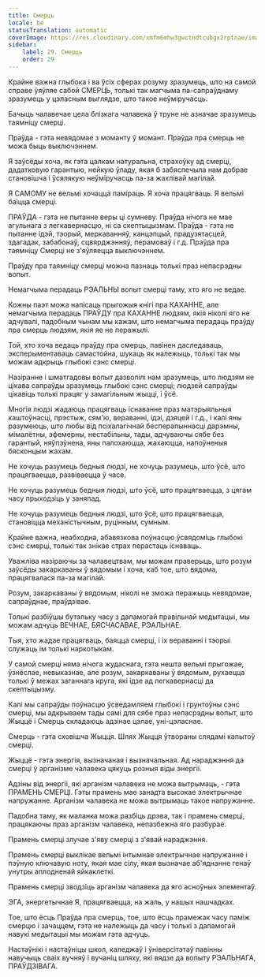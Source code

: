 ```yaml
---
title: Смерць
locale: be
statusTranslation: automatic
coverImage: https://res.cloudinary.com/xmfm6mhw3gwctndtcubgx2rptnae/image/upload/v1740337243/small_cover_educacion_fundamental_a051170f1c.webp
sidebar:
    label: 29. Смерць
    order: 29
---
```

Крайне важна глыбока і ва ўсіх сферах розуму зразумець, што на самой справе ўяўляе сабой СМЕРЦЬ, толькі так магчыма па-сапраўднаму зразумець у цэласным выглядзе, што такое неўміручасць.

Бачыць чалавечае цела блізкага чалавека ў труне не азначае зразумець таямніцу смерці.

Праўда - гэта невядомае з моманту ў момант. Праўда пра смерць не можа быць выключэннем.

Я заўсёды хоча, як гэта цалкам натуральна, страхоўку ад смерці, дадатковую гарантыю, нейкую ўладу, якая б забяспечыла нам добрае становішча і ўсялякую неўміручасць па-за жахлівай магілай.

Я САМОМУ не вельмі хочацца паміраць. Я хоча працягваць. Я вельмі баіцца смерці.

ПРАЎДА - гэта не пытанне веры ці сумневу. Праўда нічога не мае агульнага з легкавернасцю, ні са скептыцызмам. Праўда - гэта не пытанне ідэй, тэорый, меркаванняў, канцэпцый, прадузятасцей, здагадак, забабонаў, сцвярджэнняў, перамоваў і г.д. Праўда пра таямніцу Смерці не з'яўляецца выключэннем.

Праўду пра таямніцу смерці можна пазнаць толькі праз непасрэдны вопыт.

Немагчыма перадаць РЭАЛЬНЫ вопыт смерці таму, хто яго не ведае.

Кожны паэт можа напісаць прыгожыя кнігі пра КАХАННЕ, але немагчыма перадаць ПРАЎДУ пра КАХАННЕ людзям, якія ніколі яго не адчувалі, падобным чынам мы кажам, што немагчыма перадаць праўду пра смерць людзям, якія яе не перажылі.

Той, хто хоча ведаць праўду пра смерць, павінен даследаваць, эксперыментаваць самастойна, шукаць як належыць, толькі так мы можам адкрыць глыбокі сэнс смерці.

Назіранне і шматгадовы вопыт дазволілі нам зразумець, што людзям не цікава сапраўды зразумець глыбокі сэнс смерці; людзей сапраўды цікавіць толькі працяг у замагільным жыцці, і ўсё.

Многія людзі жадаюць працягваць існаванне праз матэрыяльныя каштоўнасці, прэстыж, сям'ю, вераванні, ідэі, дзяцей і г.д., і калі яны разумеюць, што любы від псіхалагічнай бесперапыннасці дарэмны, мімалётны, эфемерны, нестабільны, тады, адчуваючы сябе без гарантый, няўпэўнена, яны палохаюцца, жахаюцца, напоўненыя бясконцым жахам.

Не хочуць разумець бедныя людзі, не хочуць разумець, што ўсё, што працягваецца, развіваецца ў часе.

Не хочуць разумець бедныя людзі, што ўсё, што працягваецца, з цягам часу прыходзіць у заняпад.

Не хочуць разумець бедныя людзі, што ўсё, што працягваецца, становіцца механістычным, руцінным, сумным.

Крайне важна, неабходна, абавязкова поўнасцю ўсвядоміць глыбокі сэнс смерці, толькі так знікае страх перастаць існаваць.

Уважліва назіраючы за чалавецтвам, мы можам праверыць, што розум заўсёды закаркаваны ў вядомым і хоча, каб тое, што вядома, працягвалася па-за магілай.

Розум, закаркаваны ў вядомым, ніколі не зможа перажыць невядомае, сапраўднае, праўдзівае.

Толькі разбіўшы бутэльку часу з дапамогай правільнай медытацыі, мы можам адчуць ВЕЧНАЕ, БЯСЧАСАВАЕ, РЭАЛЬНАЕ.

Тыя, хто жадае працягваць, баяцца смерці, і іх вераванні і тэорыі служаць ім толькі наркотыкам.

У самой смерці няма нічога жудаснага, гэта нешта вельмі прыгожае, ўзнёслае, невыказнае, але розум, закаркаваны ў вядомым, рухаецца толькі ў межах заганнага круга, які ідзе ад легкавернасці да скептыцызму.

Калі мы сапраўды поўнасцю ўсведамляем глыбокі і грунтоўны сэнс смерці, мы адкрываем тады самі для сябе праз непасрэдны вопыт, што Жыццё і Смерць складаюць адзінае цэлае, уні-цэласнае.

Смерць - гэта сховішча Жыцця. Шлях Жыцця ўтвораны слядамі капытоў смерці.

Жыццё - гэта энергія, вызначаная і вызначальная. Ад нараджэння да смерці ў арганізме чалавека цякуць розныя віды энергіі.

Адзіны від энергіі, які арганізм чалавека не можа вытрымаць, - гэта ПРАМЕНЬ СМЕРЦІ. Гэты прамень мае занадта высокае электрычнае напружанне. Арганізм чалавека не можа вытрымаць такое напружанне.

Падобна таму, як маланка можа разбіць дрэва, так і прамень смерці, працякаючы праз арганізм чалавека, непазбежна яго разбурае.

Прамень смерці злучае з'яву смерці з з'явай нараджэння.

Прамень смерці выклікае вельмі інтымнае электрычнае напружанне і пэўную ключавую ноту, якая мае сілу, якая вызначае аб'яднанне генаў унутры аплодненай яйкаклеткі.

Прамень смерці зводзіць арганізм чалавека да яго асноўных элементаў.

ЭГА, энергетычнае Я, працягваецца, на жаль, у нашых нашчадках.

Тое, што ёсць Праўда пра смерць, тое, што ёсць прамежак часу паміж смерцю і зачаццем, гэта не належыць да часу і толькі з дапамогай навукі медытацыі мы можам гэта адчуць.

Настаўнікі і настаўніцы школ, каледжаў і ўніверсітэтаў павінны навучыць сваіх вучняў і вучаніц шляху, які вядзе да вопыту РЭАЛЬНАГА, ПРАЎДЗІВАГА.

